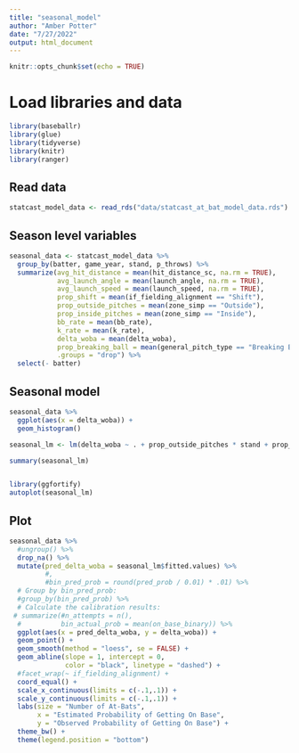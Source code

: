 ```yaml
---
title: "seasonal_model"
author: "Amber Potter"
date: "7/27/2022"
output: html_document
---
```


```r
knitr::opts_chunk$set(echo = TRUE)
```


# Load libraries and data
```r
library(baseballr)
library(glue)
library(tidyverse)
library(knitr)
library(ranger)
```


## Read data

```r
statcast_model_data <- read_rds("data/statcast_at_bat_model_data.rds")
```

## Season level variables

```r
seasonal_data <- statcast_model_data %>%
  group_by(batter, game_year, stand, p_throws) %>%
  summarize(avg_hit_distance = mean(hit_distance_sc, na.rm = TRUE),
            avg_launch_angle = mean(launch_angle, na.rm = TRUE),
            avg_launch_speed = mean(launch_speed, na.rm = TRUE),
            prop_shift = mean(if_fielding_alignment == "Shift"),
            prop_outside_pitches = mean(zone_simp == "Outside"),
            prop_inside_pitches = mean(zone_simp == "Inside"),
            bb_rate = mean(bb_rate),
            k_rate = mean(k_rate),
            delta_woba = mean(delta_woba),
            prop_breaking_ball = mean(general_pitch_type == "Breaking Ball"),
            .groups = "drop") %>%
  select(- batter)
```

## Seasonal model


```r
seasonal_data %>%
  ggplot(aes(x = delta_woba)) +
  geom_histogram()
```


```r
seasonal_lm <- lm(delta_woba ~ . + prop_outside_pitches * stand + prop_shift * stand - delta_woba + prop_inside_pitches * stand, data = seasonal_data)

summary(seasonal_lm)


library(ggfortify)
autoplot(seasonal_lm)
```

### 

## Plot

```r
seasonal_data %>%
  #ungroup() %>%
  drop_na() %>%
  mutate(pred_delta_woba = seasonal_lm$fitted.values) %>%
         #,
         #bin_pred_prob = round(pred_prob / 0.01) * .01) %>%
  # Group by bin_pred_prob:
  #group_by(bin_pred_prob) %>%
  # Calculate the calibration results:
 # summarize(#n_attempts = n(),
  #          bin_actual_prob = mean(on_base_binary)) %>%
  ggplot(aes(x = pred_delta_woba, y = delta_woba)) +
  geom_point() +
  geom_smooth(method = "loess", se = FALSE) +
  geom_abline(slope = 1, intercept = 0, 
              color = "black", linetype = "dashed") +
  #facet_wrap(~ if_fielding_alignment) +
  coord_equal() + 
  scale_x_continuous(limits = c(-.1,.1)) + 
  scale_y_continuous(limits = c(-.1,.1)) + 
  labs(size = "Number of At-Bats",
       x = "Estimated Probability of Getting On Base",
       y = "Observed Probability of Getting On Base") + 
  theme_bw() +
  theme(legend.position = "bottom")
```


